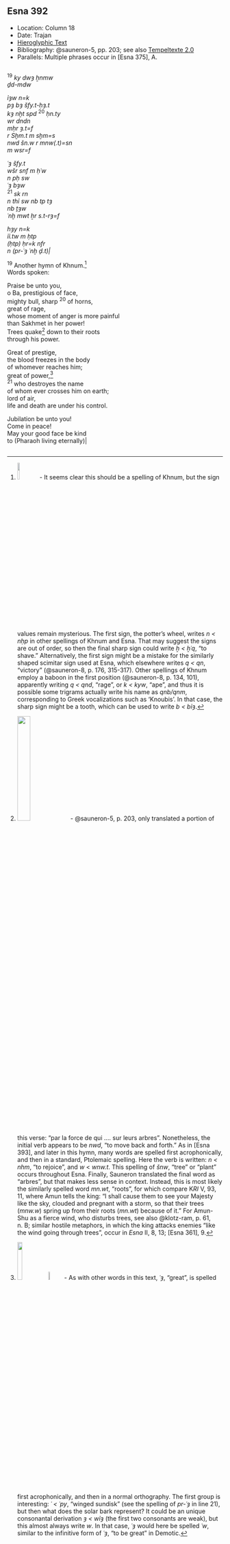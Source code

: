 ## Esna 392 {-}  

<style>  
  
  .col2 {  
    columns: 2 320px;         /* number of columns and width in pixels*/  
    -webkit-columns: 2 320px; /* chrome, safari */  
    -moz-columns: 2 320px;    /* firefox */  
    -webkit-column-break-inside: avoid;  
    -page-break-inside: avoid;  
    -break-inside: avoid;  
  }  
  
</style>  

- Location: Column 18
- Date: Trajan
- [Hieroglyphic Text](https://www.ifao.egnet.net/uploads/publications/enligne/Temples-Esna003.pdf#page=419){target="_blank"}  
- Bibliography: @sauneron-5, pp. 203; see also [Tempeltexte 2.0](http://www.tempeltexte.uni-tuebingen.de/portal/#/text-detail/1419){target="_blank"}  
- Parallels: Multiple phrases occur in [Esna 375], A.


<div class="col2">

^19^ *ky dwȝ ẖnmw  *  
*ḏd-mdw  *  
   
*ỉȝw n=k*  
*pȝ bȝ šfy.t-ḥȝ.t*  
*kȝ nḫt spd* ^20^ *ḥn.ty*  
*wr dndn*  
*mḥr ȝ.t=f*  
*r Sḫm.t m sḫm=s*  
*nwd šn.w r mnw(.t)=sn*  
*m wsr=f*  
   
*ʿȝ šfy.t*  
*wšr snf m ḥʿw*  
*n pḥ sw*  
*ʿȝ bȝw*  
^21^ *sk rn *  
*n thỉ sw nb tp tȝ*  
*nb ṯȝw*  
*ʿnḫ mwt ẖr s.t-rȝ=f*  
   
*hȝy n=k*  
*ỉỉ.tw m ḥtp*  
*(ḥtp) ḥr=k nfr *  
*n (pr-ʿȝ ʿnḫ ḏ.t)|*  
   
^19^ Another hymn of Khnum.[^fn-392-1]    
Words spoken:    
      
Praise be unto you,  
o Ba, prestigious of face,  
mighty bull, sharp ^20^ of horns,  
great of rage,  
whose moment of anger is more painful  
than Sakhmet in her power!  
Trees quake[^fn-392-2] down to their roots  
through his power.    
  
Great of prestige,  
the blood freezes in the body  
of whomever reaches him;  
great of power,[^fn-392-3]  
^21^ who destroyes the name  
of whom ever crosses him on earth;  
lord of air,  
life and death are under his control.  
  
Jubilation be unto you!  
Come in peace!  
May your good face be kind  
to (Pharaoh living eternally)|

</div>

[^fn-392-1]: ![](./images/392_19_1.png){width=10%} - It seems clear this should be a spelling of Khnum, but the sign values remain mysterious. The first sign, the potter's wheel, writes *n < nḥp* in other spellings of Khnum and Esna. That may suggest the signs are out of order, so then the final sharp sign could write *ẖ < ẖʿq*, "to shave." Alternatively, the first sign might be a mistake for the similarly shaped scimitar sign used at Esna, which elsewhere writes *q < qn*, "victory" (@sauneron-8, p. 176, 315-317). Other spellings of Khnum employ a baboon in the first position (@sauneron-8, p. 134, 101), apparently writing *q < qnd*, "rage", or *k < kyw*, "ape", and thus it is possible some trigrams actually write his name as *qnb/qnm*, corresponding to Greek vocalizations such as 'Knoubis'. In that case, the sharp sign might be a tooth, which can be used to write *b < bỉȝ*.
[^fn-392-2]: ![](./images/392_20_2.png){width=25%} - @sauneron-5, p. 203, only translated a portion of this verse: "par la force de qui .... sur leurs arbres". Nonetheless, the initial verb appears to be *nwd*, "to move back and forth." As in [Esna 393], and later in this hymn, many words are spelled first acrophonically, and then in a standard, Ptolemaic spelling. Here the verb is written: *n < nhm*, "to rejoice", and *w* < *wnw.t*. This spelling of *šnw*, "tree" or "plant" occurs throughout Esna. Finally, Sauneron translated the final word as "arbres", but that makes less sense in context. Instead, this is most likely the similarly spelled word *mn.wt*, "roots", for which compare K*RI* V, 93, 11, where Amun tells the king: "I shall cause them to see your Majesty like the sky, clouded and pregnant with a storm, so that their trees (*mnw.w*) spring up from their roots (*mn.wt*) because of it." For Amun-Shu as a fierce wind, who disturbs trees, see also @klotz-ram, p. 61, n. B; similar hostile metaphors, in which the king attacks enemies "like the wind going through trees", occur in *Esna* II, 8, 13; [Esna 361], 9.
[^fn-392-3]: ![](./images/392_20_4a.png){width=15%}![](./images/392_20_4b.png){width=7%} - As with other words in this text, *ʿȝ*, "great", is spelled first acrophonically, and then in a normal orthography. The first group is interesting: *ʿ < ʿpy*, "winged sundisk" (see the spelling of *pr-ʿȝ* in line 21), but then what does the solar bark represent? It could be an unique consonantal derivation *ȝ < wỉȝ* (the first two consonants are weak), but this almost always write *w*. In that case, *ʿȝ* would here be spelled *ʿw*, similar to the infinitive form of *ʿȝ*, "to be great" in Demotic.
